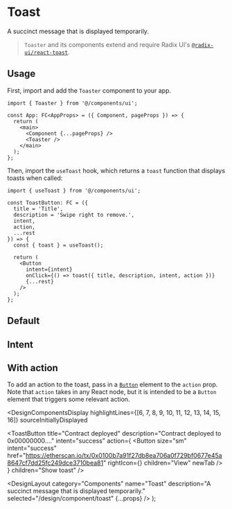

# Toast

A succinct message that is displayed temporarily.

> `Toaster` and its components extend and require Radix UI's [`@radix-ui/react-toast`](https://www.radix-ui.com/docs/primitives/components/toast).

## Usage

First, import and add the `Toaster` component to your app.

```tsx fileName="pages/_app.tsx" language="tsx" highlightLines={[1, 7]}
import { Toaster } from '@/components/ui';

const App: FC<AppProps> = ({ Component, pageProps }) => {
  return (
    <main>
      <Component {...pageProps} />
      <Toaster />
    </main>
  );
};
```

Then, import the `useToast` hook, which returns a `toast` function that displays toasts when called:

```tsx language="tsx" highlightLines={[1, 10, 15]}
import { useToast } from '@/components/ui';

const ToastButton: FC = ({
  title = 'Title',
  description = 'Swipe right to remove.',
  intent,
  action,
  ...rest
}) => {
  const { toast } = useToast();

  return (
    <Button
      intent={intent}
      onClick={() => toast({ title, description, intent, action })}
      {...rest}
    />
  );
};
```

## Default

<DesignComponentsDisplay>
  <ToastButton title="Title" description="Swipe right to remove." children="Show toast" />
</DesignComponentsDisplay>

## Intent

<DesignComponentsDisplay className="grid-flow-col grid-rows-3 md:grid-rows-1">
  <ToastButton intent="none" children="None" />
  <ToastButton intent="primary" children="Primary" />
  <ToastButton intent="fail" children="Fail" />
  <ToastButton intent="success" children="Success" />
  <ToastButton intent="warning" children="Warning" />
</DesignComponentsDisplay>

## With action

To add an action to the toast, pass in a [`Button`](/design/component/button) element to the `action` prop. Note that `action` takes in any React node, but it is intended to be a `Button` element that triggers some relevant action.

<DesignComponentsDisplay
  highlightLines={[6, 7, 8, 9, 10, 11, 12, 13, 14, 15, 16]}
  sourceInitiallyDisplayed
>
  <ToastButton
    title="Contract deployed"
    description="Contract deployed to 0x00000000…."
    intent="success"
    action={
      <Button
        size="sm"
        intent="success"
        href="https://etherscan.io/tx/0x0100b7a91f27db8ea706a0f729bf0677e45a8647cf7dd25fc249dce3710bea81"
        rightIcon={<ExternalLink />}
        children="View"
        newTab
      />
    }
    children="Show toast"
  />
</DesignComponentsDisplay>

  <DesignLayout
    category="Components"
    name="Toast"
    description="A succinct message that is displayed temporarily."
    selected="/design/component/toast"
    {...props}
  />
);
